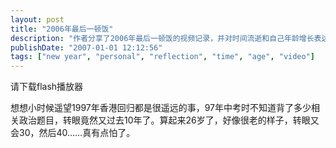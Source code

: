 ```yaml
---
layout: post
title: "2006年最后一顿饭"
description: "作者分享了2006年最后一顿饭的视频记录，并对时间流逝和自己年龄增长表达了感慨，回忆从1997年香港回归至今已经过去十年。"
publishDate: "2007-01-01 12:12:56"
tags: ["new year", "personal", "reflection", "time", "age", "video"]
---
```


<object type="application/x-shockwave-flash" data="http://beta.verycd.com/watch/e2602a87ca804ca6c37e665ea8071d8f5184513" width="450" height="375">
  <param name="movie" value="http://beta.verycd.com/watch/e2602a87ca804ca6c37e665ea8071d8f5184513" />
  <param name="BGCOLOR" value="#FFFFFF" />
  请下载flash播放器
</object>

想想小时候遥望1997年香港回归都是很遥远的事，97年中考时不知道背了多少相关政治题目，转眼竟然又过去10年了。算起来26岁了，好像很老的样子，转眼又会30，然后40……真有点怕了。